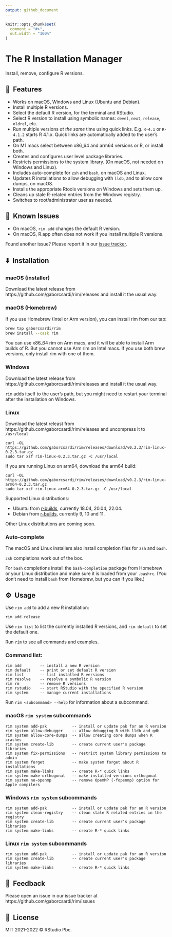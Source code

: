 ```yaml
---
output: github_document
---
```


```r
knitr::opts_chunk$set(
  comment = "#>",
  out.width = "100%"
)
```

# The R Installation Manager

Install, remove, configure R versions.

## 🚀&nbsp; Features

* Works on macOS, Windows and Linux (Ubuntu and Debian).
* Install multiple R versions.
* Select the default R version, for the terminal and RStudio.
* Select R version to install using symbolic names: `devel`, `next`,
  `release`, `oldrel`, etc.
* Run multiple versions _at the same_ time using quick links.
  E.g. `R-4.1` or `R-4.1.2` starts R 4.1.x. Quick links are automatically
  added to the user's path.
* On M1 macs select between x86_64 and arm64 versions or R, or install both.
* Creates and configures user level package libraries.
* Restricts permissions to the system library.
  (On macOS, not needed on Windows and Linux).
* Includes auto-complete for `zsh` and `bash`, on macOS and Linux.
* Updates R installations to allow debugging with `lldb`, and to allow
  core dumps, on macOS.
* Installs the appropriate Rtools versions on Windows and sets them up.
* Cleans up stale R-related entries from the Windows registry.
* Switches to root/administrator user as needed.

## 🐞&nbsp; Known Issues

* On macOS, `rim add` changes the default R version.
* On macOS, R.app often does not work if you install multiple R versions.

Found another issue? Please report it in our
[issue tracker](https://github.com/gaborcsardi/rim/issues).

## ⬇️&nbsp; Installation

### macOS (installer)

Download the latest release from https://github.com/gaborcsardi/rim/releases
and install it the usual way.

### macOS (Homebrew)

If you use Homebrew (Intel or Arm version), you can install rim from our
tap:

```sh
brew tap gaborcsardi/rim
brew install --cask rim
```

You can use x86_64 rim on Arm macs, and it will be able to install Arm
builds of R. But you cannot use Arm rim on Intel macs. If you use both brew
versions, only install rim with one of them.

### Windows

Download the latest release from https://github.com/gaborcsardi/rim/releases
and install it the usual way.

`rim` adds itself to the user's path, but you might need to restart your
terminal after the installation on Windows.

### Linux

Download the latest releast from https://github.com/gaborcsardi/rim/releases
and uncompress it to `/usr/local`

```
curl -OL https://github.com/gaborcsardi/rim/releases/download/v0.2.3/rim-linux-0.2.3.tar.gz
sudo tar xzf rim-linux-0.2.3.tar.gz -C /usr/local
```

If you are running Linux on arm64, download the arm64 build:
```
curl -OL https://github.com/gaborcsardi/rim/releases/download/v0.2.3/rim-linux-arm64-0.2.3.tar.gz
sudo tar xzf rim-linux-arm64-0.2.3.tar.gz -C /usr/local
```

Supported Linux distributions:

- Ubuntu from [r-builds](https://github.com/rstudio/r-builds#r-builds),
  currently 18.04, 20.04, 22.04.
- Debian from [r-builds](https://github.com/rstudio/r-builds#r-builds),
  currently 9, 10 and 11.

Other Linux distributions are coming soon.

### Auto-complete

The macOS and Linux installers also install completion files for `zsh`
and `bash`.

`zsh` completions work out of the box.

For `bash` completions install the `bash-completion` package from Homebrew
or your Linux distribution and make sure it is loaded from your `.bashrc`.
(You don't need to install `bash` from Homebrew, but you can if you like.)

## ⚙️&nbsp; Usage

Use `rim add` to add a new R installation:

```
rim add release
```

Use `rim list` to list the currently installed R versions, and `rim default`
to set the default one.

Run `rim` to see all commands and examples.

### Command list:

```
rim add        -- install a new R version
rim default    -- print or set default R version
rim list       -- list installed R versions
rim resolve    -- resolve a symbolic R version
rim rm         -- remove R versions
rim rstudio    -- start RStudio with the specified R version
rim system     -- manage current installations
```

Run `rim <subcommand> --help` for information about a subcommand.


### macOS `rim system` subcommands

```
rim system add-pak           -- install or update pak for an R version
rim system allow-debugger    -- allow debugging R with lldb and gdb
rim system allow-core-dumps  -- allow creating core dumps when R crashes
rim system create-lib        -- create current user's package libraries
rim system fix-permissions   -- restrict system library permissions to admin
rim system forget            -- make system forget about R installations
rim system make-links        -- create R-* quick links
rim system make-orthogonal   -- make installed versions orthogonal
rim system no-openmp         -- remove OpemMP (-fopenmp) option for Apple compilers
```

### Windows `rim system` subcommands

```
rim system add-pak           -- install or update pak for an R version
rim system clean-registry    -- clean stale R related entries in the registry
rim system create-lib        -- create current user's package libraries
rim system make-links        -- create R-* quick links

```

### Linux `rim system` subcommands

```
rim system add-pak           -- install or update pak for an R version
rim system create-lib        -- create current user's package libraries
rim system make-links        -- create R-* quick links
```

## 🤝&nbsp; Feedback

Please open an issue in our issue tracker at
https://github.com/gaborcsardi/rim/issues

## 📘&nbsp; License

MIT 2021-2022 © RStudio Pbc.
